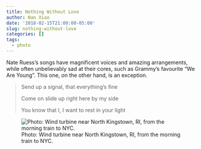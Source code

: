 ```yaml
---
title: Nothing Without Love
author: Nan Xiao
date: '2018-02-15T21:00:00-05:00'
slug: nothing-without-love
categories: []
tags:
  - photo
---
```


Nate Ruess's songs have magnificent voices and amazing arrangements,
while often unbelievably sad at their cores, such as Grammy's favourite
"We Are Young". This one, on the other hand, is an exception.

> Send up a signal, that everything's fine
>
> Come on slide up right here by my side
>
> You know that I, I want to rest in your light

![Photo: Wind turbine near North Kingstown, RI, from the morning train to NYC.](/image/wind-turbine-north-kingstown.jpg)
